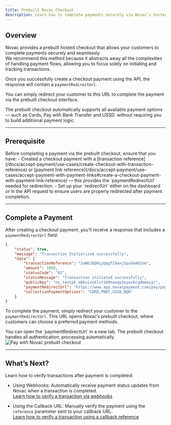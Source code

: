 ```yaml
---
title: Prebuilt Novac Checkout
description: Learn how to complete payments securely via Novac’s hosted prebuilt checkout.
---
```


## Overview

Novac provides a prebuilt hosted checkout that allows your customers to complete payments securely and seamlessly.  
We recommend this method because it abstracts away all the complexities of handling payment flows, allowing you to focus solely on initiating and tracking transactions.

Once you successfully create a checkout payment using the API, the response will contain a `paymentRedirectUrl`.  

You can simply redirect your customer to this URL to complete the payment via the prebuilt checkout interface.

<Note>
  The prebuilt checkout automatically supports all available payment options — such as Cards, Pay with Bank Transfer and USSD. without requiring you to build additional payment logic.
</Note>

---

## Prerequisite

<Accordion title="See details">
  Before completing a payment via the prebuilt checkout, ensure that you have:
  - Created a checkout payment with a [transaction reference](/docs/accept-payment/use-cases/create-checkout-with-transaction-reference) or [payment link reference](/docs/accept-payment/use-cases/accept-payment-with-payment-links#create-a-checkout-payment-with-payment-link-reference) — this provides the `paymentRedirectUrl` needed for redirection.
  - Set up your `redirectUrl` either on the dashboard or in the API request to ensure users are properly redirected after payment completion.
</Accordion>

---

## Complete a Payment

After creating a checkout payment, you’ll receive a response that includes a `paymentRedirectUrl` field:

```json expandable created checkout payment response data
{
    "status": true,
    "message": "Transaction Initialized successfully",
    "data": {
        "transactionReference": "1oWbJQQHLyQqqf1SwxjSpudeA01nm",
        "amount": 1000,
        "statusCode": "01",
        "statusMessage": "Transaction initiated successfully",
        "publicKey": "nc_testpk_a0kuivx6lst100haeqo2eyoxkcqdmmeyyr",
        "paymentRedirectUrl": "https://www.app.novacpayment.com/pay/payments?reference=1oWbJQQHLyQqqf1SwxjSpudeA01nm",
        "collectionPaymentOptions": "CARD,PWBT,USSD,NQR"
    }
}
```

To complete the payment, simply redirect your customer to the `paymentRedirectUrl`.
This URL opens Novac’s prebuilt checkout, where customers can choose a preferred payment methods.

<Info> 
  You can open the `paymentRedirectUrl` in a new tab. The prebuilt checkout handles all authentication, processing automatically. 
</Info>

<Frame>
  <img 
    src="/images/hosted-checkout.png" 
    alt="Pay with Novac prebuilt checkout"
  />
</Frame>

---

## What’s Next?

Learn how to verify transactions after payment is completed: 

- Using Webhooks: Automatically receive payment status updates from Novac when a transaction is completed.  
  [Learn how to verify a transaction via webhooks](/docs/api-basics/webhooks)

- Using the Callback URL: Manually verify the payment using the `reference` parameter sent to your callback URL.  
  [Learn how to verify a transaction using a callback reference](/docs/accept-payment/use-cases/verify-transaction)
